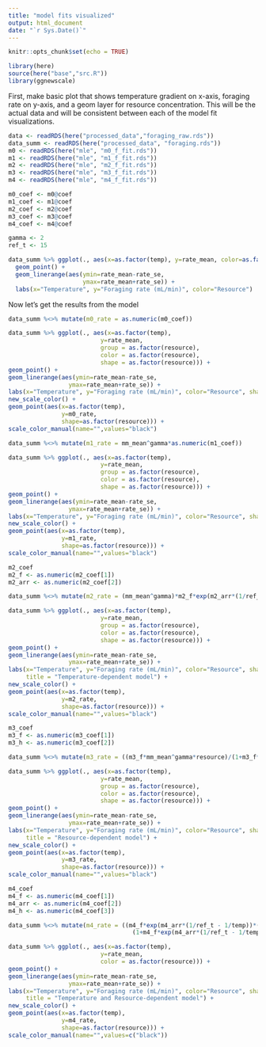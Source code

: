 ```yaml
---
title: "model fits visualized"
output: html_document
date: "`r Sys.Date()`"
---
```


```r
knitr::opts_chunk$set(echo = TRUE)
```

```r
library(here)
source(here("base","src.R"))
library(ggnewscale)
```


First, make basic plot that shows temperature gradient on x-axis, foraging rate on y-axis, and a geom layer for resource concentration. This will be the actual data and will be consistent between each of the model fit visualizations.

```r
data <- readRDS(here("processed_data","foraging_raw.rds"))
data_summ <- readRDS(here("processed_data", "foraging.rds"))
m0 <- readRDS(here("mle", "m0_f_fit.rds"))
m1 <- readRDS(here("mle", "m1_f_fit.rds"))
m2 <- readRDS(here("mle", "m2_f_fit.rds"))
m3 <- readRDS(here("mle", "m3_f_fit.rds"))
m4 <- readRDS(here("mle", "m4_f_fit.rds"))
```

```r
m0_coef <- m0@coef
m1_coef <- m1@coef
m2_coef <- m2@coef
m3_coef <- m3@coef
m4_coef <- m4@coef

gamma <- 2
ref_t <- 15
```



```r
data_summ %>% ggplot(., aes(x=as.factor(temp), y=rate_mean, color=as.factor(resource))) + 
  geom_point() + 
  geom_linerange(aes(ymin=rate_mean-rate_se, 
                     ymax=rate_mean+rate_se)) +
  labs(x="Temperature", y="Foraging rate (mL/min)", color="Resource")
```



Now let's get the results from the model
```r
data_summ %<>% mutate(m0_rate = as.numeric(m0_coef))
```

```r
data_summ %>% ggplot(., aes(x=as.factor(temp), 
                          y=rate_mean, 
                          group = as.factor(resource), 
                          color = as.factor(resource),
                          shape = as.factor(resource))) + 
geom_point() + 
geom_linerange(aes(ymin=rate_mean-rate_se, 
                 ymax=rate_mean+rate_se)) +
labs(x="Temperature", y="Foraging rate (mL/min)", color="Resource", shape="Resource", title = ) +
new_scale_color() +
geom_point(aes(x=as.factor(temp), 
               y=m0_rate, 
               shape=as.factor(resource))) +
scale_color_manual(name="",values="black")
```




```r
data_summ %<>% mutate(m1_rate = mm_mean^gamma*as.numeric(m1_coef))

data_summ %>% ggplot(., aes(x=as.factor(temp), 
                          y=rate_mean, 
                          group = as.factor(resource), 
                          color = as.factor(resource),
                          shape = as.factor(resource))) + 
geom_point() + 
geom_linerange(aes(ymin=rate_mean-rate_se, 
                 ymax=rate_mean+rate_se)) +
labs(x="Temperature", y="Foraging rate (mL/min)", color="Resource", shape="Resource", title = ) +
new_scale_color() +
geom_point(aes(x=as.factor(temp), 
               y=m1_rate, 
               shape=as.factor(resource))) +
scale_color_manual(name="",values="black")
```


```r
m2_coef
m2_f <- as.numeric(m2_coef[1])
m2_arr <- as.numeric(m2_coef[2])

data_summ %<>% mutate(m2_rate = (mm_mean^gamma)*m2_f*exp(m2_arr*(1/ref_t - 1/temp)))
```

```r
data_summ %>% ggplot(., aes(x=as.factor(temp), 
                          y=rate_mean, 
                          group = as.factor(resource), 
                          color = as.factor(resource),
                          shape = as.factor(resource))) + 
geom_point() + 
geom_linerange(aes(ymin=rate_mean-rate_se, 
                 ymax=rate_mean+rate_se)) +
labs(x="Temperature", y="Foraging rate (mL/min)", color="Resource", shape="Resource", 
     title = "Temperature-dependent model") +
new_scale_color() +
geom_point(aes(x=as.factor(temp), 
               y=m2_rate, 
               shape=as.factor(resource))) +
scale_color_manual(name="",values="black")
```

```r
m3_coef
m3_f <- as.numeric(m3_coef[1])
m3_h <- as.numeric(m3_coef[2])

data_summ %<>% mutate(m3_rate = ((m3_f*mm_mean^gamma*resource)/(1+m3_f*mm_mean^gamma*m3_h*resource)))
```

```r
data_summ %>% ggplot(., aes(x=as.factor(temp), 
                          y=rate_mean, 
                          group = as.factor(resource), 
                          color = as.factor(resource),
                          shape = as.factor(resource))) + 
geom_point() + 
geom_linerange(aes(ymin=rate_mean-rate_se, 
                 ymax=rate_mean+rate_se)) +
labs(x="Temperature", y="Foraging rate (mL/min)", color="Resource", shape="Resource", 
     title = "Resource-dependent model") +
new_scale_color() +
geom_point(aes(x=as.factor(temp), 
               y=m3_rate, 
               shape=as.factor(resource))) +
scale_color_manual(name="",values="black")
```



```r
m4_coef
m4_f <- as.numeric(m4_coef[1])
m4_arr <- as.numeric(m4_coef[2])
m4_h <- as.numeric(m4_coef[3])

data_summ %<>% mutate(m4_rate = ((m4_f*exp(m4_arr*(1/ref_t - 1/temp))*(mm_mean^gamma)*resource)/
                                   (1+m4_f*exp(m4_arr*(1/ref_t - 1/temp))*m4_h*(mm_mean^gamma)*resource)))
```

```r
data_summ %>% ggplot(., aes(x=as.factor(temp), 
                          y=rate_mean, 
                          color = as.factor(resource))) + 
geom_point() + 
geom_linerange(aes(ymin=rate_mean-rate_se, 
                 ymax=rate_mean+rate_se)) +
labs(x="Temperature", y="Foraging rate (mL/min)", color="Resource", shape="Resource", 
     title = "Temperature and Resource-dependent model") +
new_scale_color() +
geom_point(aes(x=as.factor(temp), 
               y=m4_rate, 
               shape=as.factor(resource))) +
scale_color_manual(name="",values=c("black"))
```


